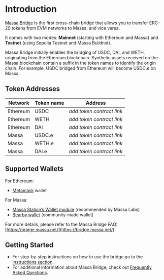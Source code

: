 # Introduction

[Massa Bridge](https://bridge.massa.net/) is the first cross-chain bridge that allows you to transfer ERC-20 tokens from EVM networks to Massa, and vice versa.

It comes with two modes: **Mainnet** (starting with Ethereum and Massa) and **Testnet** (using Sepolia Testnet and Massa Buildnet).

Massa Bridge initially enables the bridging of USDC, DAI, and WETH, originating from the Ethereum blockchain. Synthetic assets received on the Massa blockchain contain a suffix in the token names to identify the origin chain. For example, USDC bridged from Ethereum will become USDC.e on Massa.

## Token Addresses

| Network | Token name | Address |
|---------|-------|---------|
| Ethereum | USDC | _add token contract link_ |
| Ethereum | WETH | _add token contract link_ |
| Ethereum | DAI | _add token contract link_ |
| Massa | USDC.e | _add token contract link_ |
| Massa | WETH.e | _add token contract link_ |
| Massa | DAI.e | _add token contract link_ |

## Supported Wallets

For Ethereum:
- [Metamask](https://metamask.io/) wallet

For Massa:
- [Massa Station’s Wallet module](https://station.massa.net/) (recommended by Massa Labs)
- [Bearby wallet](https://bearby.io/) (community-made wallet)

For more details, please refer to the Massa Bridge FAQ: [https://bridge.massa.net/](https://bridge.massa.net/).

## Getting Started 
- For step-by-step instructions on how to use the bridge go to the [Instructions section](./instructions.mdx).
- For additional information about Massa Bridge, check out [Frequently Asked Questions](https://bridge.massa.net/faq/).